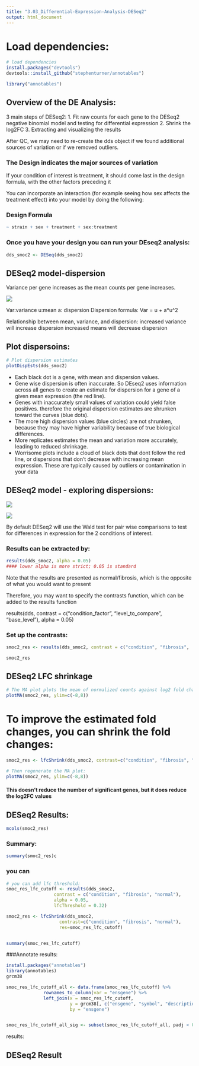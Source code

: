 ```yaml
---
title: "3.03_Differential-Expression-Analysis-DESeq2"
output: html_document
---
```


# Load dependencies:
```r
# load dependencies
install.packages("devtools")
devtools::install_github("stephenturner/annotables")

library("annotables")
```

## Overview of the DE Analysis:
3 main steps of DESeq2:
1. Fit raw counts for each gene to the DESeq2 negative binomial model and testing for differential expression
2. Shrink the log2FC
3. Extracting and visualizing the results

After QC, we may need to re-create the dds object if we found additional sources of variation or if we removed outliers.

### The Design indicates the major sources of variation
If your condition of interest is treatment, it should come last in the design formula, with the other factors preceding it

You can incorporate an interaction (for example seeing how sex affects the treatment effect) into your model by doing the following:

### Design Formula
```r
~ strain + sex + treatment + sex:treatment
```

### Once you have your design you can run your DEseq2 analysis:
```r
dds_smoc2 <- DESeq(dds_smoc2)
```

## DESeq2 model-dispersion

Variance per gene increases as the mean counts per gene increases.

![](../Input_Data/variance-counts.png)

Var:variance
u:mean
a: dispersion
Dispersion formula: Var = u + a*u^2

Relationship between mean, variance, and dispersion:
increased variance will increase dispersion
increased means will decrease dispersion



## Plot dispersoins:

```r
# Plot dispersion estimates
plotDispEsts(dds_smoc2)
```

* Each black dot is a gene, with mean and dispersion values.
* Gene wise dispersion is often inaccurate. So DEseq2 uses information across all genes to create an estimate for dispersion for a gene of a given mean expression (the red line). 
* Genes with inaccurately small values of variation could yield false positives. therefore the original dispersion estimates are shrunken toward the curves (blue dots). 
* The more high dispersion values (blue circles) are not shrunken, because they may have higher variability because of true biological differences. 
* More replicates estimates the mean and variation more accurately, leading to reduced shrinkage. 
* Worrisome plots include a cloud of black dots that dont follow the red line, or dispersions that don't decrease with increasing mean expression. These are typically caused by outliers or contamination in your data


## DESeq2 model - exploring dispersions:

![](../Input_Data/nbm.png)

![](../Input_Data/calc.png)

By default DESeq2 will use the Wald test for pair wise comparisons to test for differences in expression for the 2 conditions of interest.

### Results can be extracted by:
```r
results(dds_smoc2, alpha = 0.05)
#### lower alpha is more strict; 0.05 is standard
```
Note that the results are presented as normal/fibrosis, which is the opposite of what you would want to present

Therefore, you may want to specify the contrasts function, which can be added to the results function

results(dds, contrast = c("condition_factor", "level_to_compare", "base_level"),          alpha = 0.05)

### Set up the contrasts:
```r
smoc2_res <- results(dds_smoc2, contrast = c("condition", "fibrosis",              "normal"), alpha = 0.05)

smoc2_res
```

## DESeq2 LFC shrinkage
```r
# The MA plot plots the mean of normalized counts against log2 fold change.
plotMA(smoc2_res, ylim=c(-8,8))
```

# To improve the estimated fold changes, you can shrink the fold changes:
```r
smoc2_res <- lfcShrink(dds_smoc2, contrast=c("condition", "fibrosis", "normal"), res=smoc2_res)

# Then regenerate the MA plot:
plotMA(smoc2_res, ylim=c(-8,8))
```

#### This doesn't reduce the number of significant genes, but it does reduce the log2FC values


## DESeq2 Results:
```r
mcols(smoc2_res)
```

### Summary:
```r
summary(smoc2_res)c
```
### you can
```r
# you can add lfc threshold:
smoc_res_lfc_cutoff <- results(dds_smoc2, 
                  contrast = c("condition", "fibrosis", "normal"), 
                  alpha = 0.05, 
                  lfcThreshold = 0.32)

smoc2_res <- lfcShrink(dds_smoc2, 
                    contrast=c("condition", "fibrosis", "normal"), 
                    res=smoc_res_lfc_cutoff)


summary(smoc_res_lfc_cutoff)
```
###Annotate results:
```r
install.packages("annotables")
library(annotables)
grcm38

smoc_res_lfc_cutoff_all <- data.frame(smoc_res_lfc_cutoff) %>% 
              rownames_to_column(var = "ensgene") %>%
              left_join(x = smoc_res_lfc_cutoff, 
                        y = grcm38[, c("ensgene", "symbol", "description")], 
                        by = "ensgene") 


smoc_res_lfc_cutoff_all_sig <- subset(smoc_res_lfc_cutoff_all, padj < 0.05)
```









results:

###

### 


## DESeq2 Result
